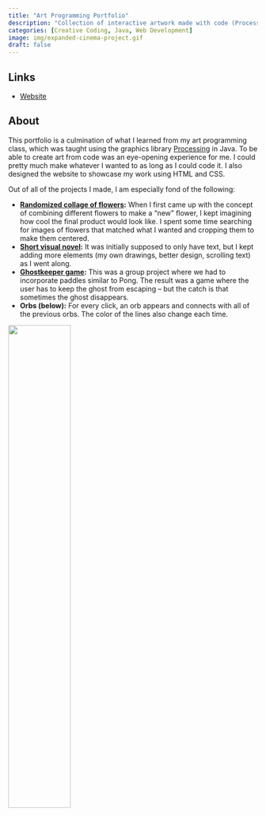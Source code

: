 ```yaml
---
title: "Art Programming Portfolio"
description: "Collection of interactive artwork made with code (Processing)"
categories: [Creative Coding, Java, Web Development]
image: img/expanded-cinema-project.gif
draft: false
---
```


## Links

-   [Website](../../art22/index.html)

## About

This portfolio is a culmination of what I learned from my art programming class, which was taught using the graphics library [Processing](https://processing.org/) in Java. To be able to create art from code was an eye-opening experience for me. I could pretty much make whatever I wanted to as long as I could code it. I also designed the website to showcase my work using HTML and CSS.

Out of all of the projects I made, I am especially fond of the following:

-   [**Randomized collage of flowers**](../../art22/index.html#exercise03)**:** When I first came up with the concept of combining different flowers to make a "new" flower, I kept imagining how cool the final product would look like. I spent some time searching for images of flowers that matched what I wanted and cropping them to make them centered.
-   [**Short visual novel**](../../art22/index.html#project05)**:** It was initially supposed to only have text, but I kept adding more elements (my own drawings, better design, scrolling text) as I went along.
-   [**Ghostkeeper game**](../../art22/index.html#project06)**:** This was a group project where we had to incorporate paddles similar to Pong. The result was a game where the user has to keep the ghost from escaping -- but the catch is that sometimes the ghost disappears.
-   **Orbs (below):** For every click, an orb appears and connects with all of the previous orbs. The color of the lines also change each time.

![](img/orbs.gif){fig-align="center" width="50%"}
